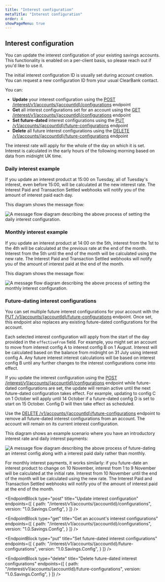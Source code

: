 ```yaml
---
title: "Interest configuration"
metaTitle: "Interest configuration"
order: 4
showPageMenu: true
---
```




## Interest configuration

You can update the interest configuration of your existing savings accounts. This functionality is enabled on a per-client basis, so please reach out if you'd like to use it.

The initial interest configuration ID is usually set during account creation. You can request a new configuration ID from your usual ClearBank contact. 

You can:
- **Update** your interest configuration using the [POST /interest/v1/accounts/{accountId}/configurations](#update-interest-configuration) endpoint
- **Get** all interest configurations set for an account using the [GET /interest/v1/accounts/{accountId}/configurations](#get-an-accounts-interest-configurations) endpoint
- **Set future-dated** interest configurations using the [PUT /v1/accounts/{accountId}/future-configurations](#set-future-dated-interest-configurations) endpoint
- **Delete** all future interest configurations using the [DELETE /v1/accounts/{accountId}/future-configurations](#delete-future-dated-interest-configurations) endpoint

The interest rate will apply for the whole of the day on which it is set. Interest is calculated in the early hours of the following morning based on data from midnight UK time.

### Daily interest example

If you update an interest product at 15:00 on Tuesday, all of Tuesday's interest, even before 15:00, will be calculated at the new interest rate. The Interest Paid and Transaction Settled webhooks will notify you of the amount of interest paid each day.

This diagram shows the message flow:

![A message flow diagram describing the above process of setting the daily interest configuration.](/assets/images/savings-account-daily-interest-config.svg)

### Monthly interest example

If you update an interest product at 14:00 on the 5th, interest from the 1st to the 4th will be calculated at the previous rate at the end of the month. Interest from the 5th until the end of the month will be calculated using the new rate. The Interest Paid and Transaction Settled webhooks will notify you of the amount of interest paid at the end of the month.

This diagram shows the message flow:

![A message flow diagram describing the above process of setting the monthly interest configuration.](/assets/images/savings-account-monthly-interest-config.svg)

### Future-dating interest configurations

You can set multiple future interest configurations for your account with the [PUT /v1/accounts/{accountId}/future-configurations](#set-future-dated-interest-configurations) endpoint. Once set, this endpoint also replaces any existing future-dated configurations for the account.

Each selected interest configuration will apply from the start of the day provided in the `effectiveFrom` field. For example, you might set an account to move from interest config A to interest config B on 1 August. Interest will be calculated based on the balance from midnight on 31 July using interest config A. Any future interest interest calculations will be based on interest config B until any further changes to the interest configurations come into effect.

If you update the interest configuration using the [POST /interest/v1/accounts/{accountId}/configurations](#update-interest-configuration) endpoint while future-dated configurations are set, the update will remain active until the next future-dated configuration takes effect. For example, updating to config C on 1 October will apply until 14 October if a future-dated config D is set to start on 15 October. Config D will then take effect as scheduled.

Use the [DELETE /v1/accounts/{accountId}/future-configurations](#delete-future-dated-interest-configurations) endpoint to remove all future-dated interest configurations from an account. The account will remain on its current interest configuration.

This diagram shows an example scenario where you have an introductory interest rate and daily interest payments:

![A message flow diagram describing the above process of future-dating an interest config along with a interest paid daily rather than monthly.](/assets/images/savings-account-introductory-rate.svg)

For monthly interest payments, it works similarly: if you future-date an interest product to change on 10 November, interest from 1 to 9 November will be calculated at the initial rate. Interest from 10 November until the end of the month will be calculated using the new rate. The Interest Paid and Transaction Settled webhooks will notify you of the amount of interest paid at the end of the month.

<EndpointBlock
  type="post"
  title="Update interest configuration"
  endpoints={[
    {
      path: "/interest/v1/accounts/{accountId}/configurations",
      version: "1.0.Savings.Config",
    }
  ]}
/>

<EndpointBlock
  type="get"
  title="Get an account's interest configurations"
  endpoints={[
    {
      path: "/interest/v1/accounts/{accountId}/configurations",
      version: "1.0.Savings.Config",
    }
  ]}
/>

<EndpointBlock
  type="put"
  title="Set future-dated interest configurations"
  endpoints={[
    {
      path: "/interest/v1/accounts/{accountId}/future-configurations",
      version: "1.0.Savings.Config",
    }
  ]}
/>

<EndpointBlock
  type="delete"
  title="Delete future-dated interest configurations"
  endpoints={[
    {
      path: "/interest/v1/accounts/{accountId}/future-configurations",
      version: "1.0.Savings.Config",
    }
  ]}
/>